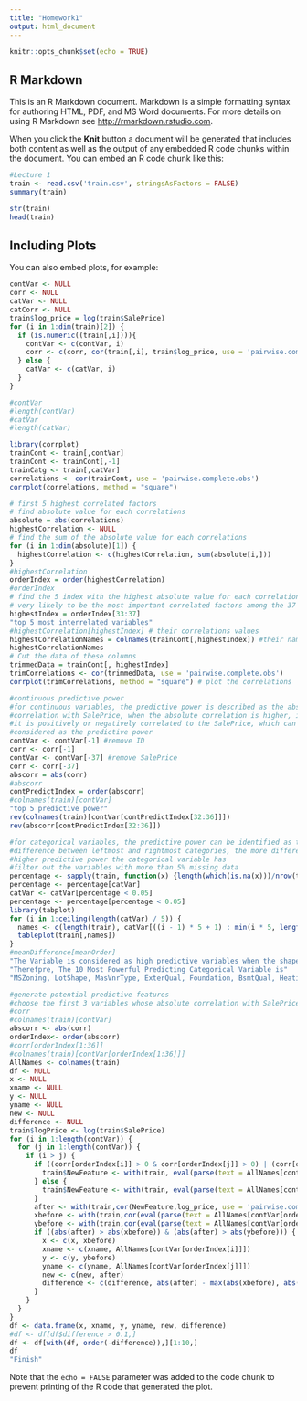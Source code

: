 ```yaml
---
title: "Homework1"
output: html_document
---
```


```r
knitr::opts_chunk$set(echo = TRUE)
```

## R Markdown

This is an R Markdown document. Markdown is a simple formatting syntax for authoring HTML, PDF, and MS Word documents. For more details on using R Markdown see <http://rmarkdown.rstudio.com>.

When you click the **Knit** button a document will be generated that includes both content as well as the output of any embedded R code chunks within the document. You can embed an R code chunk like this:

```r
#Lecture 1
train <- read.csv('train.csv', stringsAsFactors = FALSE)
summary(train)

str(train)
head(train)

```

## Including Plots

You can also embed plots, for example:

```r
contVar <- NULL
corr <- NULL
catVar <- NULL
catCorr <- NULL
train$log_price = log(train$SalePrice)
for (i in 1:dim(train)[2]) {
  if (is.numeric((train[,i]))){
    contVar <- c(contVar, i)
    corr <- c(corr, cor(train[,i], train$log_price, use = 'pairwise.complete.obs'))
  } else {
    catVar <- c(catVar, i)
  }
}

#contVar
#length(contVar)
#catVar
#length(catVar)

library(corrplot)
trainCont <- train[,contVar]
trainCont <- trainCont[,-1]
trainCatg <- train[,catVar]
correlations <- cor(trainCont, use = 'pairwise.complete.obs')
corrplot(correlations, method = "square")

```

```r
# first 5 highest correlated factors
# find absolute value for each correlations
absolute = abs(correlations)
highestCorrelation <- NULL
# find the sum of the absolute value for each correlations
for (i in 1:dim(absolute)[1]) {
  highestCorrelation <- c(highestCorrelation, sum(absolute[i,]))
}     
#highestCorrelation
orderIndex = order(highestCorrelation)
#orderIndex
# find the 5 index with the highest absolute value for each correlations are
# very likely to be the most important correlated factors among the 37 factors
highestIndex = orderIndex[33:37]
"top 5 most interrelated variables"
#highestCorrelation[highestIndex] # their correlations values
highestCorrelationNames = colnames(trainCont[,highestIndex]) #their names
highestCorrelationNames
# Cut the data of these columns
trimmedData = trainCont[, highestIndex]
trimCorrelations <- cor(trimmedData, use = 'pairwise.complete.obs')
corrplot(trimCorrelations, method = "square") # plot the correlations

```
```r
#continuous predictive power
#for continuous variables, the predictive power is described as the absolute
#correlation with SalePrice, when the absolute correlation is higher, it means 
#it is positively or negatively correlated to the SalePrice, which can be
#considered as the predictive power
contVar <- contVar[-1] #remove ID
corr <- corr[-1] 
contVar <- contVar[-37] #remove SalePrice
corr <- corr[-37]
abscorr = abs(corr)
#abscorr
contPredictIndex = order(abscorr)
#colnames(train)[contVar]
"top 5 predictive power"
rev(colnames(train)[contVar[contPredictIndex[32:36]]])
rev(abscorr[contPredictIndex[32:36]])

```
```r
#for categorical variables, the predictive power can be identified as the mean
#difference between leftmost and rightmost categories, the more different the mean is, the 
#higher predictive power the categorical variable has
#filter out the variables with more than 5% missing data
percentage <- sapply(train, function(x) {length(which(is.na(x)))/nrow(train)})
percentage <- percentage[catVar]
catVar <- catVar[percentage < 0.05]
percentage <- percentage[percentage < 0.05]
library(tabplot)
for (i in 1:ceiling(length(catVar) / 5)) {
  names <- c(length(train), catVar[((i - 1) * 5 + 1) : min(i * 5, length(catVar))])
  tableplot(train[,names])
}
#meanDifference[meanOrder]
"The Variable is considered as high predictive variables when the shape is very similar to that of the SalePrice"
"Therefpre, The 10 Most Powerful Predicting Categorical Variable is"
"MSZoning, LotShape, MasVnrType, ExterQual, Foundation, BsmtQual, HeatingQC, KitchenQual, SaleType, SaleCondition"


```

```r
#generate potential predictive features
#choose the first 3 variables whose absolute correlation with SalePrice is the highest (excluding SalePrice itself)
#corr
#colnames(train)[contVar]
abscorr <- abs(corr)
orderIndex<- order(abscorr)
#corr[orderIndex[1:36]]
#colnames(train)[contVar[orderIndex[1:36]]]
AllNames <- colnames(train)
df <- NULL
x <- NULL
xname <- NULL
y <- NULL
yname <- NULL
new <- NULL
difference <- NULL
train$logPrice <- log(train$SalePrice)
for (i in 1:length(contVar)) {
  for (j in 1:length(contVar)) {
    if (i > j) {
      if ((corr[orderIndex[i]] > 0 & corr[orderIndex[j]] > 0) | (corr[orderIndex[i]] < 0 & corr[orderIndex[j]] < 0)) {
        train$NewFeature <- with(train, eval(parse(text = AllNames[contVar[orderIndex[i]]])) + eval(parse(text = AllNames[contVar[orderIndex[j]]])))
      } else {
        train$NewFeature <- with(train, eval(parse(text = AllNames[contVar[orderIndex[i]]])) - eval(parse(text = AllNames[contVar[orderIndex[j]]])))
      }
      after <- with(train,cor(NewFeature,log_price, use = 'pairwise.complete.obs'))
      xbefore <- with(train,cor(eval(parse(text = AllNames[contVar[orderIndex[i]]])),log_price, use = 'pairwise.complete.obs'))
      ybefore <- with(train,cor(eval(parse(text = AllNames[contVar[orderIndex[j]]])),log_price, use = 'pairwise.complete.obs'))
      if ((abs(after) > abs(xbefore)) & (abs(after) > abs(ybefore))) {
        x <- c(x, xbefore)
        xname <- c(xname, AllNames[contVar[orderIndex[i]]])
        y <- c(y, ybefore)
        yname <- c(yname, AllNames[contVar[orderIndex[j]]])
        new <- c(new, after)
        difference <- c(difference, abs(after) - max(abs(xbefore), abs(ybefore)))
      }
    }
  }
}
df <- data.frame(x, xname, y, yname, new, difference)
#df <- df[df$difference > 0.1,]
df <- df[with(df, order(-difference)),][1:10,]
df
"Finish"
```

Note that the `echo = FALSE` parameter was added to the code chunk to prevent printing of the R code that generated the plot.
